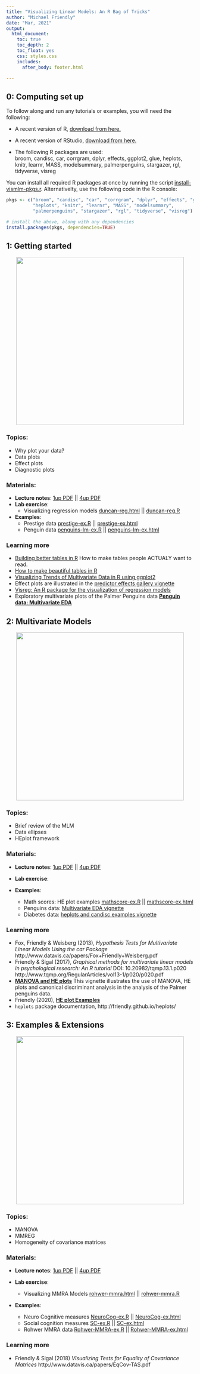 ```yaml
---
title: "Visualizing Linear Models: An R Bag of Tricks"
author: "Michael Friendly"
date: "Mar, 2021"
output:
  html_document:
    toc: true
    toc_depth: 2
    toc_float: yes
    css: styles.css
    includes:
      after_body: footer.html

---
```


## 0: Computing set up

To follow along and run any tutorials or examples, you will need the following:

- A recent version of R, [download from here.](https://cloud.r-project.org/)
- A recent version of RStudio, [download from here.](https://rstudio.com/products/rstudio/download/#download)

- The following R packages are used:   
broom, candisc, car, corrgram, dplyr, effects, ggplot2, glue, heplots, knitr, learnr, MASS, modelsummary, palmerpenguins, stargazer, rgl, tidyverse, visreg

You can install all required R packages at once by running the script [install-vismlm-pkgs.r](R/install-vismlm-pkgs.r).
Alternativelty, use the following code in the R console:

```r
pkgs <- c("broom", "candisc", "car", "corrgram", "dplyr", "effects", "ggplot2", "glue", 
          "heplots", "knitr", "learnr", "MASS", "modelsummary", 
          "palmerpenguins", "stargazer", "rgl", "tidyverse", "visreg") 

# install the above, along with any dependencies
install.packages(pkgs, dependencies=TRUE)
```


## 1: Getting started

<center>
<img src="images/lec1-banner.png" width="450px"/>
</center>

### Topics:

- Why plot your data?
- Data plots 
- Effect plots 
- Diagnostic plots

### Materials:

- **Lecture notes**: [1up PDF](lectures/lecture1.pdf) || [4up PDF](lectures/lecture1-2x2.pdf) 
- **Lab exercise**: 
  + Visualizing regression models [duncan-reg.html](exercises/duncan-reg.html) || [duncan-reg.R](exercises/duncan-reg.R)

- **Examples**: 
  + Prestige data [prestige-ex.R](examples/prestige-ex.R) || [prestige-ex.html](examples/prestige-ex.html) 
  + Penguin data [penguins-lm-ex.R](examples/penguins-lm-ex.R) || [penguins-lm-ex.html](examples/penguins-lm-ex.html) 

### Learning more

- [Building better tables in R](https://themockup.blog/posts/2020-09-04-10-table-rules-in-r/) How to make tables people ACTUALY want to read.
- [How to make beautiful tables in R](https://rfortherestofus.com/2019/11/how-to-make-beautiful-tables-in-r/)
- [Visualizing Trends of Multivariate Data in R using ggplot2](https://towardsdatascience.com/visualizing-trends-of-multivariate-data-in-r-using-ggplot2-1b85409afcfb)
- Effect plots are illustrated in the 
[predictor effects gallery vignette](https://cran.r-project.org/web/packages/effects/vignettes/predictor-effects-gallery.pdf)
- [Visreg:  An R package for the visualization of regression models](https://pbreheny.github.io/visreg/)
- Exploratory multivariate plots of the Palmer Penguins data
[**Penguin data: Multivariate EDA**](https://rpubs.com/friendly/penguin-biplots)


## 2: Multivariate Models

<center>
<img src="images/lec2-banner.png" width="450px"/>
</center>

### Topics:

- Brief review of the MLM
- Data ellipses
- HEplot framework

### Materials:
- **Lecture notes**: [1up PDF](lectures/lecture2.pdf) || [4up PDF](lectures/lecture2-2x2.pdf)

- **Lab exercise**: 
  <!-- + Visualizing MMRA Models [rohwer-mmra.html](exercises/rohwer-mmra.html) || [rohwer-mmra.R](exercises/rohwer-mmra.R) -->

- **Examples**:
  + Math scores: HE plot examples [mathscore-ex.R](examples/mathscore-ex.R) || [mathscore-ex.html](examples/mathscore-ex.html)
<!--
  + Penguins data: [penguins-he-ex.R](examples/penguins-he-ex.R) || [penguins-he-ex.html](examples/penguins-he-ex.html)
-->
  + Penguins data: [Multivariate EDA vignette](https://rpubs.com/friendly/penguin-biplots)
  + Diabetes data: [heplots and candisc examples vignette](https://cran.r-project.org/web/packages/candisc/vignettes/diabetes.html) 


### Learning more

- Fox, Friendly & Weisberg (2013), *Hypothesis Tests for Multivariate
Linear Models Using the car Package* http://www.datavis.ca/papers/Fox+Friendly+Weisberg.pdf
- Friendly & Sigal (2017), *Graphical methods for multivariate linear models in
psychological research: An R tutorial* 
DOI: 10.20982/tqmp.13.1.p020 
http://www.tqmp.org/RegularArticles/vol13-1/p020/p020.pdf
- [**MANOVA and HE plots**](https://rpubs.com/friendly/penguin-manova) This vignette illustrates the use of MANOVA, HE plots and canonical discriminant analysis in the analysis of the Palmer penguins data.
- Friendly (2020), [**HE plot Examples**](https://cran.r-project.org/web/packages/heplots/vignettes/HE-examples.pdf)
- `heplots` package documentation, http://friendly.github.io/heplots/


## 3: Examples & Extensions

<center>
<img src="images/lec3-banner.png" width="450px"/>
</center>

### Topics:

- MANOVA
- MMREG
- Homogeneity of covariance matrices

### Materials:
- **Lecture notes**: [1up PDF](lectures/lecture3.pdf) || [4up PDF](lectures/lecture3-2x2.pdf)

- **Lab exercise**: 
  + Visualizing MMRA Models [rohwer-mmra.html](exercises/rohwer-mmra.html) || [rohwer-mmra.R](exercises/rohwer-mmra.R)

- **Examples**: 
  + Neuro Cognitive measures [NeuroCog-ex.R](examples/NeuroCog-ex.R) || [NeuroCog-ex.html](examples/NeuroCog-ex.html) 
  + Social cognition measures [SC-ex.R](examples/SC-ex.R) || [SC-ex.html](examples/SC-ex.html)
  + Rohwer MMRA data [Rohwer-MMRA-ex.R](examples/Rohwer-MMRA-ex.R) || [Rohwer-MMRA-ex.html](examples/Rohwer-MMRA-ex.html)

<!-- - **Lab exercise**: TBA -->

### Learning more

- Friendly & Sigal (2018) *Visualizing Tests for Equality of Covariance Matrices* http://www.datavis.ca/papers/EqCov-TAS.pdf





